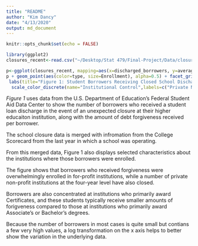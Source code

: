 ```yaml
---
title: "README"
author: "Kim Dancy"
date: "4/13/2020"
output: md_document
---
```


```r
knitr::opts_chunk$set(echo = FALSE)
```
```r
library(ggplot2)
closures_recent<-read.csv("~/Desktop/Stat 479/Final-Project/Data/closures_recent")

p<-ggplot(closures_recent, mapping=aes(x=discharged_borrowers, y=average_discharge)) 
p + geom_point(aes(color=type, size=Enrollment), alpha=0.5) + facet_grid(~level2, margins=TRUE) + scale_x_log10() + scale_y_continuous(labels=scales::dollar)  + theme(legend.position = "bottom") +
 labs(title="Figure 1: Student Borrowers Receiving Closed School Discharge", x="Number of Borrowers Receiving Loan Forgiveness (Log Scale)", y="Average Amount of Debt Forgiven") +
  scale_color_discrete(name="Institutional Control",labels=c("Private Nonprofit", "Private For-Profit", "Public"))


```

_Figure 1_ uses data from the U.S. Department of Education's Federal Student Aid Data Center to show the number of borrowers who received a student loan discharge in the event of an unexpected closure at their higher educaiton institution, along with the amount of debt forgiveness received per borrower. 

The school closure data is merged with infromation from the College Scorecard from the last year in which a school was operating. 

From this merged data, Figure 1 also displays selected characteristics about the institutions where those borrowers were enrolled. 

The figure shows that borrowers who received forgiveness were overwhelmingly enrolled in for-profit institutions, while a number of private non-profit institutions at the four-year level have also closed. 

Borrowers are also concentrated at institutions who primarily award Certificates, and these students typically receive smaller amounts of forigveness compared to those at institutions who primarily award Associate's or Bachelor's degrees. 

Because the number of borrowers in most cases is quite small but contians a few very high values, a log transformation on the x axis helps to better show the variation in the underlying data. 

